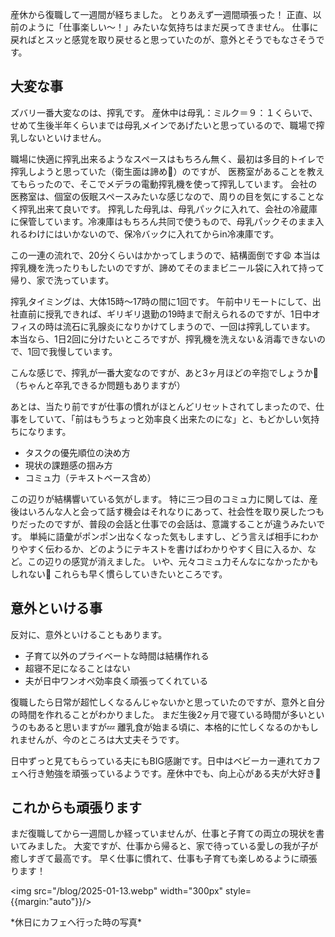 産休から復職して一週間が経ちました。
とりあえず一週間頑張った！
正直、以前のように「仕事楽しい〜！」みたいな気持ちはまだ戻ってきません。
仕事に戻ればとスッと感覚を取り戻せると思っていたのが、意外とそうでもなさそうです。

## 大変な事
ズバリ一番大変なのは、搾乳です。
産休中は母乳：ミルク＝９：１くらいで、せめて生後半年くらいまでは母乳メインであげたいと思っているので、職場で搾乳しないといけません。

職場に快適に搾乳出来るようなスペースはもちろん無く、最初は多目的トイレで搾乳しようと思っていた（衛生面は諦め🫠）のですが、
医務室があることを教えてもらったので、そこでメデラの電動搾乳機を使って搾乳しています。
会社の医務室は、個室の仮眠スペースみたいな感じなので、周りの目を気にすることなく搾乳出来て良いです。
搾乳した母乳は、母乳パックに入れて、会社の冷蔵庫に保管しています。冷凍庫はもちろん共同で使うもので、母乳パックそのまま入れるわけにはいかないので、保冷バックに入れてからin冷凍庫です。

この一連の流れで、20分くらいはかかってしまうので、結構面倒です😩
本当は搾乳機を洗ったりもしたいのですが、諦めてそのままビニール袋に入れて持って帰り、家で洗っています。

搾乳タイミングは、大体15時〜17時の間に1回です。
午前中リモートにして、出社直前に授乳できれば、ギリギリ退勤の19時まで耐えられるのですが、1日中オフィスの時は流石に乳腺炎になりかけてしまうので、一回は搾乳しています。
本当なら、1日2回に分けたいところですが、搾乳機を洗えない＆消毒できないので、1回で我慢しています。

こんな感じで、搾乳が一番大変なのですが、あと3ヶ月ほどの辛抱でしょうか💪
（ちゃんと卒乳できるか問題もありますが）

あとは、当たり前ですが仕事の慣れがほとんどリセットされてしまったので、仕事をしていて、「前はもうちょっと効率良く出来たのにな」と、もどかしい気持ちになります。
- タスクの優先順位の決め方
- 現状の課題感の掴み方
- コミュ力（テキストベース含め）

この辺りが結構響いている気がします。
特に三つ目のコミュ力に関しては、産後はいろんな人と会って話す機会はそれなりにあって、社会性を取り戻したつもりだったのですが、普段の会話と仕事での会話は、意識することが違うみたいです。
単純に語彙がポンポン出なくなった気もしますし、どう言えば相手にわかりやすく伝わるか、どのようにテキストを書けばわかりやすく目に入るか、など。この辺りの感覚が消えました。
いや、元々コミュ力そんなになかったかもしれない👐
これらも早く慣らしていきたいところです。

## 意外といける事
反対に、意外といけることもあります。
- 子育て以外のプライベートな時間は結構作れる
- 超寝不足になることはない
- 夫が日中ワンオペ効率良く頑張ってくれている

復職したら日常が超忙しくなるんじゃないかと思っていたのですが、意外と自分の時間を作れることがわかりました。
まだ生後2ヶ月で寝ている時間が多いというのもあると思いますが💤
離乳食が始まる頃に、本格的に忙しくなるのかもしれませんが、今のところは大丈夫そうです。

日中ずっと見てもらっている夫にもBIG感謝です。日中はベビーカー連れてカフェへ行き勉強を頑張っているようです。産休中でも、向上心がある夫が大好き🫶

## これからも頑張ります
まだ復職してから一週間しか経っていませんが、仕事と子育ての両立の現状を書いてみました。
大変ですが、仕事から帰ると、家で待っている愛しの我が子が癒しすぎて最高です。
早く仕事に慣れて、仕事も子育ても楽しめるように頑張ります！

<img src="/blog/2025-01-13.webp"  width="300px" style={{margin:"auto"}}/>
<div style={{textAlign:"center"}}>*休日にカフェへ行った時の写真*</div>

